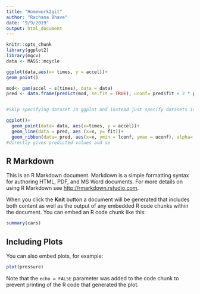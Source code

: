 ```yaml
---
title: "Homework2git"
author: "Rachana Bhave"
date: "9/9/2019"
output: html_document
---
```


```r
knitr::opts_chunk
library(ggplot2)
library(mgcv)
data <- MASS::mcycle

ggplot(data,aes(x= times, y = accel))+
geom_point()

mod<- gam(accel ~ s(times), data = data)
pred <- data.frame(predict(mod, se.fit = TRUE), uconf= pred$fit + 2 * pred$se, lconf = pred$fit - 2 * pred$se, x= data$times)


#Skip specifying dataset in ggplot and instead just specify datasets in geom_point

ggplot()+
  geom_point(data= data, aes(x=times, y = accel))+
  geom_line(data = pred, aes (x=x, y= fit))+
  geom_ribbon(data= pred, aes(x=x, ymin = lconf, ymax = uconf), alpha= 0.2, fill = "blue")
#directly gives predicted values and se


```

## R Markdown

This is an R Markdown document. Markdown is a simple formatting syntax for authoring HTML, PDF, and MS Word documents. For more details on using R Markdown see <http://rmarkdown.rstudio.com>.

When you click the **Knit** button a document will be generated that includes both content as well as the output of any embedded R code chunks within the document. You can embed an R code chunk like this:

```r
summary(cars)
```

## Including Plots

You can also embed plots, for example:

```r
plot(pressure)
```

Note that the `echo = FALSE` parameter was added to the code chunk to prevent printing of the R code that generated the plot.
